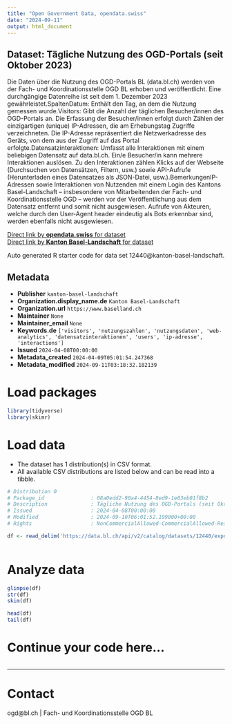 ```yaml
---
title: "Open Government Data, opendata.swiss"
date: "2024-09-11"
output: html_document
---
```


## Dataset: Tägliche Nutzung des OGD-Portals (seit Oktober 2023)

Die Daten über die Nutzung des OGD-Portals BL (data.bl.ch) werden von der Fach- und Koordinationsstelle OGD BL erhoben und veröffentlicht. Eine durchgängige Datenreihe ist seit dem 1. Dezember 2023 gewährleistet.SpaltenDatum: Enthält den Tag, an dem die Nutzung gemessen wurde.Visitors: Gibt die Anzahl der täglichen Besucher/innen des OGD-Portals an. Die Erfassung der Besucher/innen erfolgt durch Zählen der einzigartigen (unique) IP-Adressen, die am Erhebungstag Zugriffe verzeichneten. Die IP-Adresse repräsentiert die Netzwerkadresse des Geräts, von dem aus der Zugriff auf das Portal erfolgte.Datensatzinteraktionen: Umfasst alle Interaktionen mit einem beliebigen Datensatz auf data.bl.ch. Ein/e Besucher/in kann mehrere Interaktionen auslösen. Zu den Interaktionen zählen Klicks auf der Webseite (Durchsuchen von Datensätzen, Filtern, usw.) sowie API-Aufrufe (Herunterladen eines Datensatzes als JSON-Datei, usw.).BemerkungenIP-Adressen sowie Interaktionen von Nutzenden mit einem Login des Kantons Basel-Landschaft – insbesondere von Mitarbeitenden der Fach- und Koordinationsstelle OGD – werden vor der Veröffentlichung aus dem Datensatz entfernt und somit nicht ausgewiesen. Aufrufe von Akteuren, welche durch den User-Agent header eindeutig als Bots erkennbar sind, werden ebenfalls nicht ausgewiesen.

[Direct link by **opendata.swiss** for dataset](https://opendata.swiss/de/dataset/tagliche-nutzung-des-ogd-portals-seit-oktober-2023)<br>
[Direct link by **Kanton Basel-Landschaft** for dataset](https://data.bl.ch/explore/dataset/12440/)

Auto generated R starter code for data set 12440@kanton-basel-landschaft.

## Metadata

- **Publisher** `kanton-basel-landschaft`
- **Organization.display_name.de** `Kanton Basel-Landschaft`
- **Organization.url** `https://www.baselland.ch`
- **Maintainer** `None`
- **Maintainer_email** `None`
- **Keywords.de** `['visitors', 'nutzungszahlen', 'nutzungsdaten', 'web-analytics', 'datensatzinteraktionen', 'users', 'ip-adresse', 'interactions']`
- **Issued** `2024-04-08T00:00:00`
- **Metadata_created** `2024-04-09T05:01:54.247368`
- **Metadata_modified** `2024-09-11T03:18:32.182139`


# Load packages

```r

library(tidyverse)
library(skimr)

```

# Load data

-   The dataset has 1 distribution(s) in CSV format.
-   All available CSV distributions are listed below and can be read into a tibble.

```r

# Distribution 0
# Package_id               : 08a0edd2-90a4-4454-8ed9-1e03eb01f8b2
# Description              : Tägliche Nutzung des OGD-Portals (seit Oktober 2023) (csv)
# Issued                   : 2024-04-08T00:00:00
# Modified                 : 2024-09-10T06:01:52.199000+00:00
# Rights                   : NonCommercialAllowed-CommercialAllowed-ReferenceRequired

df <- read_delim('https://data.bl.ch/api/v2/catalog/datasets/12440/exports/csv?use_labels=true')



```

# Analyze data

```r

glimpse(df)
str(df)
skim(df)

head(df)
tail(df)

```

# Continue your code here...

```r

```

------------------------------------------------------------------------

# Contact

ogd@bl.ch | Fach- und Koordinationsstelle OGD BL

